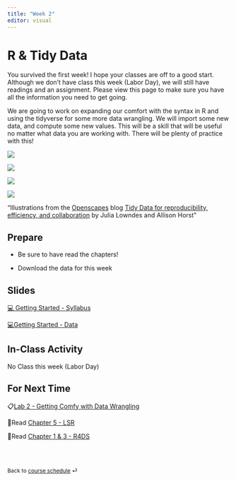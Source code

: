 ```yaml
---
title: "Week 2"
editor: visual
---
```


# R & Tidy Data

You survived the first week! I hope your classes are off to a good start. Although we don't have class this week (Labor Day), we will still have readings and an assignment. Please view this page to make sure you have all the information you need to get going.

We are going to work on expanding our comfort with the syntax in R and using the tidyverse for some more data wrangling. We will import some new data, and compute some new values. This will be a skill that will be useful no matter what data you are working with. There will be plenty of practice with this!

![](images/clipboard-2598929654.jpeg){fig-alt="Stylized text providing an overview of Tidy Data. The top reads “Tidy data is a standard way of mapping the meaning of a dataset to its structure. - Hadley Wickham.” On the left reads “In tidy data: each variable forms a column; each observation forms a row; each cell is a single measurement.” There is an example table on the lower right with columns ‘id’, ‘name’ and ‘color’ with observations for different cats, illustrating tidy data structure." fig-align="center"}

![](images/clipboard-2360662664.jpeg){fig-alt="There are two sets of anthropomorphized data tables. The top group of three tables are all rectangular and smiling, with a shared speech bubble reading “our columns are variables and our rows are observations!”. Text to the left of that group reads “The standard structure of tidy data means that “tidy datasets are all alike…” The lower group of four tables are all different shapes, look ragged and concerned, and have different speech bubbles reading (from left to right) “my column are values and my rows are variables”, “I have variables in columns AND in rows”, “I have multiple variables in a single column”, and “I don’t even KNOW what my deal is.” Next to the frazzled data tables is text “...but every messy dataset is messy in its own way. -Hadley Wickham.”" fig-align="center"}

![](images/clipboard-3996106271.jpeg){fig-alt="On the left is a happy cute fuzzy monster holding a rectangular data frame with a tool that fits the data frame shape. On the workbench behind the monster are other data frames of similar rectangular shape, and neatly arranged tools that also look like they would fit those data frames. The workbench looks uncluttered and tidy. The text above the tidy workbench reads “When working with tidy data, we can use the same tools in similar ways for different datasets…” On the right is a cute monster looking very frustrated, using duct tape and other tools to haphazardly tie data tables together, each in a different way. The monster is in front of a messy, cluttered workbench. The text above the frustrated monster reads “...but working with untidy data often means reinventing the wheel with one-time approaches that are hard to iterate or reuse.”" fig-align="center"}

![](images/clipboard-1634193936.jpeg){fig-alt="Cute fuzzy monsters putting rectangular data tables onto a conveyor belt. Along the conveyor belt line are different automated “stations” that update the data, reading “WRANGLE”, “VISUALIZE”, and “MODEL”. A monster at the end of the conveyor belt is carrying away a table that reads “Complete analysis.”" fig-align="center"}

"Illustrations from the [Openscapes](https://www.openscapes.org/) blog [Tidy Data for reproducibility, efficiency, and collaboration](https://www.openscapes.org/blog/2020/10/12/tidy-data/) by Julia Lowndes and Allison Horst"

## Prepare

-   Be sure to have read the chapters!

-   Download the data for this week

## Slides

[💻 Getting Started - Syllabus](../slides/lec-1_syl.html){target="_blank"}

[💻Getting Started - Data](../slides/lec-1_background.html){target="_blank"}

## In-Class Activity

No Class this week (Labor Day)

## For Next Time

📋[Lab 2 - Getting Comfy with Data Wrangling](../labs/lab-2_data-wrangling.html)

📖Read [Chapter 5 - LSR](https://learningstatisticswithr.com/book/){target="_blank"}

📖Read [Chapter 1 & 3 - R4DS](https://r4ds.hadley.nz/){target="_blank"}

<br><br>

::: {style="font-size: 0.875em;"}
Back to [course schedule](/ "Course schedule") ⏎
:::
